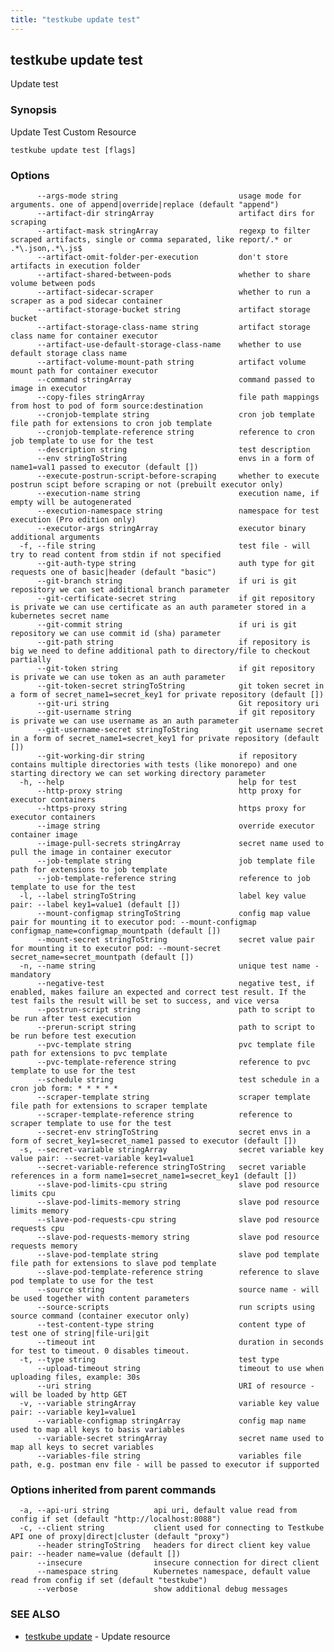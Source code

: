 ```yaml
---
title: "testkube update test"
---
```



<LegacyWarning />

## testkube update test

Update test

### Synopsis

Update Test Custom Resource

```
testkube update test [flags]
```

### Options

```
      --args-mode string                           usage mode for arguments. one of append|override|replace (default "append")
      --artifact-dir stringArray                   artifact dirs for scraping
      --artifact-mask stringArray                  regexp to filter scraped artifacts, single or comma separated, like report/.* or .*\.json,.*\.js$
      --artifact-omit-folder-per-execution         don't store artifacts in execution folder
      --artifact-shared-between-pods               whether to share volume between pods
      --artifact-sidecar-scraper                   whether to run a scraper as a pod sidecar container
      --artifact-storage-bucket string             artifact storage bucket
      --artifact-storage-class-name string         artifact storage class name for container executor
      --artifact-use-default-storage-class-name    whether to use default storage class name
      --artifact-volume-mount-path string          artifact volume mount path for container executor
      --command stringArray                        command passed to image in executor
      --copy-files stringArray                     file path mappings from host to pod of form source:destination
      --cronjob-template string                    cron job template file path for extensions to cron job template
      --cronjob-template-reference string          reference to cron job template to use for the test
      --description string                         test description
      --env stringToString                         envs in a form of name1=val1 passed to executor (default [])
      --execute-postrun-script-before-scraping     whether to execute postrun scipt before scraping or not (prebuilt executor only)
      --execution-name string                      execution name, if empty will be autogenerated
      --execution-namespace string                 namespace for test execution (Pro edition only)
      --executor-args stringArray                  executor binary additional arguments
  -f, --file string                                test file - will try to read content from stdin if not specified
      --git-auth-type string                       auth type for git requests one of basic|header (default "basic")
      --git-branch string                          if uri is git repository we can set additional branch parameter
      --git-certificate-secret string              if git repository is private we can use certificate as an auth parameter stored in a kubernetes secret name
      --git-commit string                          if uri is git repository we can use commit id (sha) parameter
      --git-path string                            if repository is big we need to define additional path to directory/file to checkout partially
      --git-token string                           if git repository is private we can use token as an auth parameter
      --git-token-secret stringToString            git token secret in a form of secret_name1=secret_key1 for private repository (default [])
      --git-uri string                             Git repository uri
      --git-username string                        if git repository is private we can use username as an auth parameter
      --git-username-secret stringToString         git username secret in a form of secret_name1=secret_key1 for private repository (default [])
      --git-working-dir string                     if repository contains multiple directories with tests (like monorepo) and one starting directory we can set working directory parameter
  -h, --help                                       help for test
      --http-proxy string                          http proxy for executor containers
      --https-proxy string                         https proxy for executor containers
      --image string                               override executor container image
      --image-pull-secrets stringArray             secret name used to pull the image in container executor
      --job-template string                        job template file path for extensions to job template
      --job-template-reference string              reference to job template to use for the test
  -l, --label stringToString                       label key value pair: --label key1=value1 (default [])
      --mount-configmap stringToString             config map value pair for mounting it to executor pod: --mount-configmap configmap_name=configmap_mountpath (default [])
      --mount-secret stringToString                secret value pair for mounting it to executor pod: --mount-secret secret_name=secret_mountpath (default [])
  -n, --name string                                unique test name - mandatory
      --negative-test                              negative test, if enabled, makes failure an expected and correct test result. If the test fails the result will be set to success, and vice versa
      --postrun-script string                      path to script to be run after test execution
      --prerun-script string                       path to script to be run before test execution
      --pvc-template string                        pvc template file path for extensions to pvc template
      --pvc-template-reference string              reference to pvc template to use for the test
      --schedule string                            test schedule in a cron job form: * * * * *
      --scraper-template string                    scraper template file path for extensions to scraper template
      --scraper-template-reference string          reference to scraper template to use for the test
      --secret-env stringToString                  secret envs in a form of secret_key1=secret_name1 passed to executor (default [])
  -s, --secret-variable stringArray                secret variable key value pair: --secret-variable key1=value1
      --secret-variable-reference stringToString   secret variable references in a form name1=secret_name1=secret_key1 (default [])
      --slave-pod-limits-cpu string                slave pod resource limits cpu
      --slave-pod-limits-memory string             slave pod resource limits memory
      --slave-pod-requests-cpu string              slave pod resource requests cpu
      --slave-pod-requests-memory string           slave pod resource requests memory
      --slave-pod-template string                  slave pod template file path for extensions to slave pod template
      --slave-pod-template-reference string        reference to slave pod template to use for the test
      --source string                              source name - will be used together with content parameters
      --source-scripts                             run scripts using source command (container executor only)
      --test-content-type string                   content type of test one of string|file-uri|git
      --timeout int                                duration in seconds for test to timeout. 0 disables timeout.
  -t, --type string                                test type
      --upload-timeout string                      timeout to use when uploading files, example: 30s
      --uri string                                 URI of resource - will be loaded by http GET
  -v, --variable stringArray                       variable key value pair: --variable key1=value1
      --variable-configmap stringArray             config map name used to map all keys to basis variables
      --variable-secret stringArray                secret name used to map all keys to secret variables
      --variables-file string                      variables file path, e.g. postman env file - will be passed to executor if supported
```

### Options inherited from parent commands

```
  -a, --api-uri string          api uri, default value read from config if set (default "http://localhost:8088")
  -c, --client string           client used for connecting to Testkube API one of proxy|direct|cluster (default "proxy")
      --header stringToString   headers for direct client key value pair: --header name=value (default [])
      --insecure                insecure connection for direct client
      --namespace string        Kubernetes namespace, default value read from config if set (default "testkube")
      --verbose                 show additional debug messages
```

### SEE ALSO

* [testkube update](testkube-update.mdx)	 - Update resource

